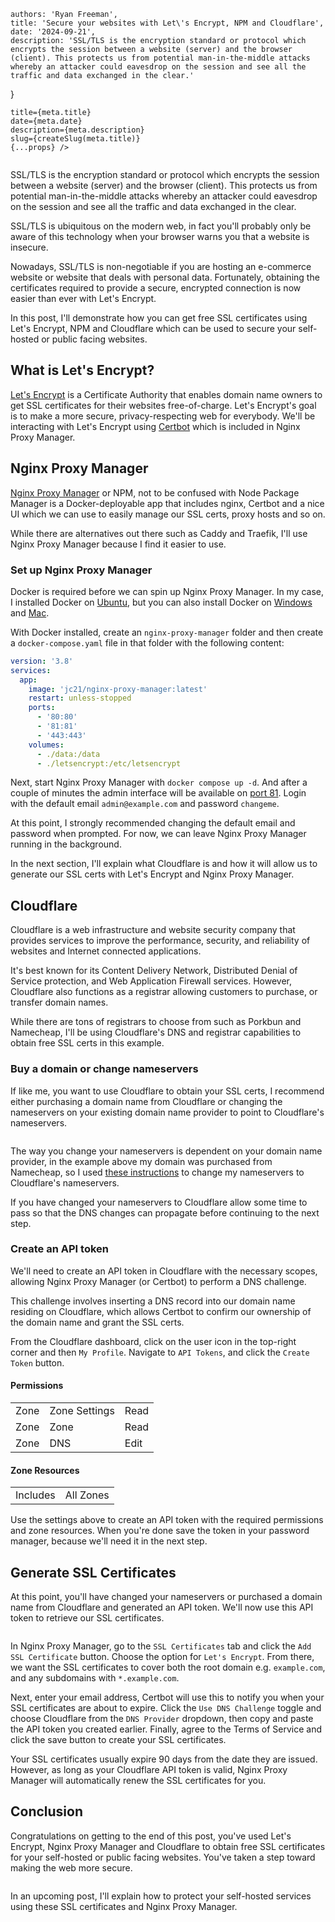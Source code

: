 
    authors: 'Ryan Freeman',
    title: 'Secure your websites with Let\'s Encrypt, NPM and Cloudflare',
    date: '2024-09-21',
    description: 'SSL/TLS is the encryption standard or protocol which encrypts the session between a website (server) and the browser (client). This protects us from potential man-in-the-middle attacks whereby an attacker could eavesdrop on the session and see all the traffic and data exchanged in the clear.'
}


    title={meta.title}
    date={meta.date}
    description={meta.description}
    slug={createSlug(meta.title)}
    {...props} />

<Image src={locks} alt=""/>

SSL/TLS is the encryption standard or protocol which encrypts the session between a website (server) and the browser (client). This protects us from potential man-in-the-middle attacks whereby an attacker could eavesdrop on the session and see all the traffic and data exchanged in the clear.

SSL/TLS is ubiquitous on the modern web, in fact you'll probably only be aware of this technology when your browser warns you that a website is insecure.

Nowadays, SSL/TLS is non-negotiable if you are hosting an e-commerce website or website that deals with personal data. Fortunately, obtaining the certificates required to provide a secure, encrypted connection is now easier than ever with Let\'s Encrypt.

In this post, I'll demonstrate how you can get free SSL certificates using Let's Encrypt, NPM and Cloudflare which can be used to secure your self-hosted or public facing websites.

## What is Let\'s Encrypt?

[Let's Encrypt](https://letsencrypt.org/about/) is a Certificate Authority that enables domain name owners to get SSL certificates for their websites free-of-charge. Let's Encrypt's goal is to make a more secure, privacy-respecting web for everybody. We'll be interacting with Let's Encrypt using [Certbot](https://certbot.eff.org/) which is included in Nginx Proxy Manager.

## Nginx Proxy Manager

[Nginx Proxy Manager](https://nginxproxymanager.com/) or NPM, not to be confused with Node Package Manager is a Docker-deployable app that includes nginx, Certbot and a nice UI which we can use to easily manage our SSL certs, proxy hosts and so on.

While there are alternatives out there such as Caddy and Traefik, I'll use Nginx Proxy Manager because I find it easier to use.

### Set up Nginx Proxy Manager

Docker is required before we can spin up Nginx Proxy Manager. In my case, I installed Docker on [Ubuntu](https://docs.docker.com/desktop/install/linux/ubuntu/), but you can also install Docker on [Windows](https://docs.docker.com/desktop/install/windows-install/) and [Mac](https://docs.docker.com/desktop/install/mac-install/).

With Docker installed, create an `nginx-proxy-manager` folder and then create a `docker-compose.yaml` file in that folder with the following content:

```yaml
version: '3.8'
services:
  app:
    image: 'jc21/nginx-proxy-manager:latest'
    restart: unless-stopped
    ports:
      - '80:80'
      - '81:81'
      - '443:443'
    volumes:
      - ./data:/data
      - ./letsencrypt:/etc/letsencrypt
```

Next, start Nginx Proxy Manager  with `docker compose up -d`. And after a couple of minutes the admin interface will be available on [port 81](http://localhost:81). Login with the default email `admin@example.com` and password `changeme`.

At this point, I strongly recommended changing the default email and password when prompted. For now, we can leave Nginx Proxy Manager running in the background.

In the next section, I'll explain what Cloudflare is and how it will allow us to generate our SSL certs with Let's Encrypt and Nginx Proxy Manager.

## Cloudflare

Cloudflare is a web infrastructure and website security company that provides services to improve the performance, security, and reliability of websites and Internet connected applications.

It's best known for its Content Delivery Network, Distributed Denial of Service protection, and Web Application Firewall services. However, Cloudflare also functions as a registrar allowing customers to purchase, or transfer domain names.

While there are tons of registrars to choose from such as Porkbun and Namecheap, I'll be using Cloudflare's DNS and registrar capabilities to obtain free SSL certs in this example.

### Buy a domain or change nameservers

If like me, you want to use Cloudflare to obtain your SSL certs, I recommend either purchasing a domain name from Cloudflare or changing the nameservers on your existing domain name provider to point to Cloudflare's nameservers.

<Image src={namecheap} alt="" className="rounded-none"/>

The way you change your nameservers is dependent on your domain name provider, in the example above my domain was purchased from Namecheap, so I used [these instructions](https://www.namecheap.com/support/knowledgebase/article.aspx/767/10/how-to-change-dns-for-a-domain/) to change my nameservers to Cloudflare's nameservers.

If you have changed your nameservers to Cloudflare allow some time to pass so that the DNS changes can propagate before continuing to the next step.

### Create an API token

We'll need to create an API token in Cloudflare with the necessary scopes, allowing Nginx Proxy Manager (or Certbot) to perform a DNS challenge.

This challenge involves inserting a DNS record into our domain name residing on Cloudflare, which allows Certbot to confirm our ownership of the domain name and grant the SSL certs.

From the Cloudflare dashboard, click on the user icon in the top-right corner and then `My Profile`. Navigate to `API Tokens`, and click the `Create Token` button.

#### Permissions
|   |   |   |
|---|---|---|
| Zone | Zone Settings | Read |
| Zone | Zone | Read |
| Zone | DNS | Edit |

#### Zone Resources
|   |   |
|---|---|
| Includes | All Zones |

Use the settings above to create an API token with the required permissions and zone resources. When you're done save the token in your password manager, because we'll need it in the next step.

## Generate SSL Certificates

At this point, you'll have changed your nameservers or purchased a domain name from Cloudflare and generated an API token. We'll now use this API token to retrieve our SSL certificates.

<Image src={nginx} alt="" className="rounded-none"/>

In Nginx Proxy Manager, go to the `SSL Certificates` tab and click the `Add SSL Certificate` button. Choose the option for `Let's Encrypt`. From there, we want the SSL certificates to cover both the root domain e.g. `example.com`, and any subdomains with `*.example.com`.

Next, enter your email address, Certbot will use this to notify you when your SSL certificates are about to expire. Click the `Use DNS Challenge` toggle and choose Cloudflare from the `DNS Provider` dropdown, then copy and paste the API token you created earlier. Finally, agree to the Terms of Service and click the save button to create your SSL certificates.

Your SSL certificates usually expire 90 days from the date they are issued. However, as long as your Cloudflare API token is valid, Nginx Proxy Manager will automatically renew the SSL certificates for you.

## Conclusion

Congratulations on getting to the end of this post, you've used Let's Encrypt, Nginx Proxy Manager and Cloudflare to obtain free SSL certificates for your self-hosted or public facing websites. You've taken a step toward making the web more secure.

<Image src={starshipTroopers} alt="" className="mx-auto" unoptimized={true}/>

In an upcoming post, I'll explain how to protect your self-hosted services using these SSL certificates and Nginx Proxy Manager.